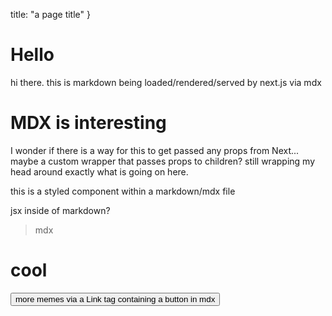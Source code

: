 
  title: "a page title"
}

# Hello

<Hello/>
hi there. this is markdown being loaded/rendered/served by next.js via mdx

# MDX is interesting

I wonder if there is a way for this to get passed any props from Next...
maybe a custom wrapper that passes props to children?
still wrapping my head around exactly what is going on here.


<Box color="primary" bg="secondary" p="2">
  this is a styled component within a markdown/mdx file
</Box>

<Meme meme="tenguy">jsx inside of markdown?</Meme>

> mdx

# cool

<Link href="/posts/memes"><Button color="secondary" bg="primary" p="2">more memes via a Link tag containing a button in mdx</Button></Link>

